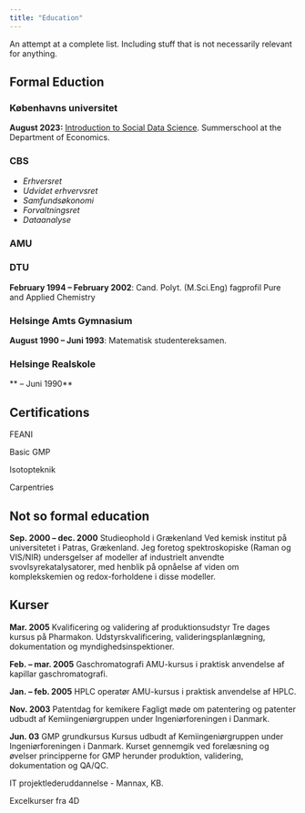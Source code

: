 ```yaml
---
title: "Education"
---
```


An attempt at a complete list. Including stuff that is not necessarily relevant
for anything.

## Formal Eduction

### Københavns universitet

**August 2023:** [Introduction to Social Data Science](https://web.archive.org/web/20240112121316/https://kurser.ku.dk/course/a%C3%98kk08216u/). Summerschool at the Department of Economics.

### CBS

- *Erhversret*
- *Udvidet erhvervsret*
- *Samfundsøkonomi*
- *Forvaltningsret*
- *Dataanalyse*

### AMU

### DTU

**February 1994 -- February 2002**: Cand. Polyt. (M.Sci.Eng) fagprofil Pure and Applied Chemistry

### Helsinge Amts Gymnasium
**August 1990 -- Juni 1993**: Matematisk studentereksamen.

### Helsinge Realskole
** -- Juni 1990**

## Certifications

FEANI

Basic GMP

Isotopteknik

Carpentries

## Not so formal education

**Sep. 2000 -- dec. 2000**  Studieophold i Grækenland
Ved kemisk
	institut på universitetet i Patras, Grækenland. Jeg foretog spektroskopiske
	(Raman og VIS/NIR) unders\o gelser af modeller af industrielt anvendte
	svovlsyrekatalysatorer, med henblik på opnåelse af viden om
	komplekskemien og redox-forholdene i disse modeller.


## Kurser
**Mar. 2005**  Kvalificering og validering af produktionsudstyr
Tre dages kursus på Pharmakon. Udstyrskvalificering, valideringsplanlægning, dokumentation og myndighedsinspektioner.

**Feb. -- mar. 2005** Gaschromatografi 
AMU-kursus i praktisk anvendelse af kapillar gaschromatografi. 


**Jan. -- feb.  2005**  HPLC operatør
 AMU-kursus i praktisk anvendelse af HPLC.
 
**Nov. 2003**  Patentdag for kemikere
Fagligt møde om patentering og patenter udbudt af Kemiingeniørgruppen under Ingeniørforeningen i Danmark.

**Jun. 03** GMP grundkursus
Kursus udbudt af Kemiingeniørgruppen under Ingeniørforeningen i Danmark. Kurset 
gennemgik ved forelæsning og øvelser principperne for GMP herunder produktion,
validering, dokumentation og QA/QC.

IT projektlederuddannelse - Mannax, KB.

Excelkurser fra 4D